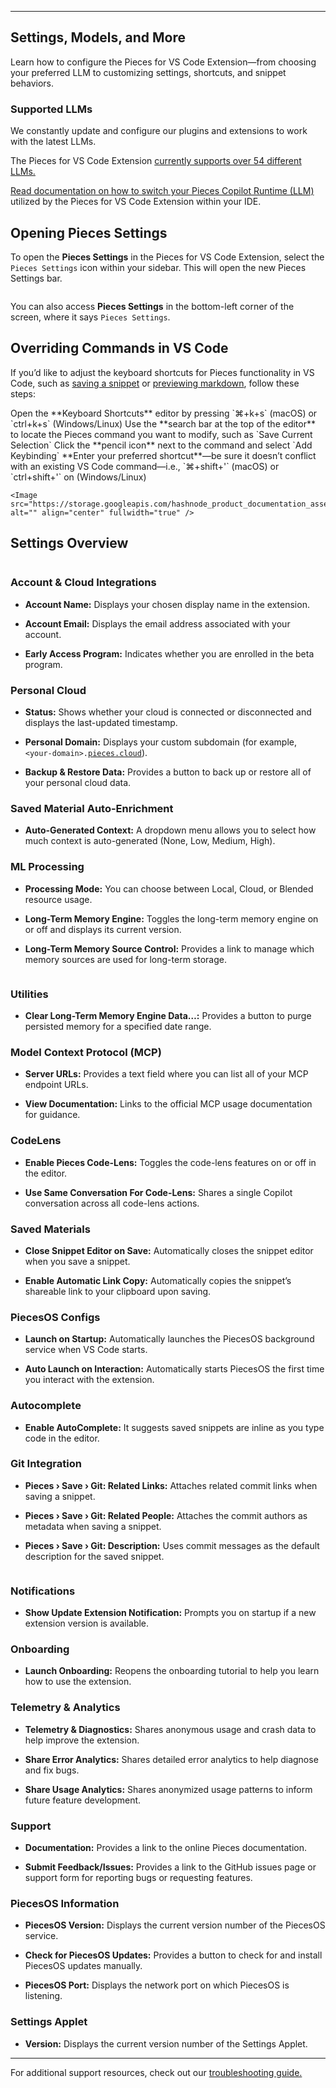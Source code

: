 ***

## Settings, Models, and More

Learn how to configure the Pieces for VS Code Extension—from choosing your preferred LLM to customizing settings, shortcuts, and snippet behaviors.

### Supported LLMs

We constantly update and configure our plugins and extensions to work with the latest LLMs.

The Pieces for VS Code Extension [currently supports over 54 different LLMs.](https://docs.pieces.app/products/large-language-models)

[Read documentation on how to switch your Pieces Copilot Runtime (LLM)](https://docs.pieces.app/products/extensions-plugins/visual-studio-code/copilot/llm-settings#how-to-configure-your-llm-runtime) utilized by the Pieces for VS Code Extension within your IDE.

## Opening Pieces Settings

To open the **Pieces Settings** in the Pieces for VS Code Extension, select the `Pieces Settings` icon within your sidebar. This will open the new Pieces Settings bar.

<Image src="https://storage.googleapis.com/hashnode_product_documentation_assets/vs_code_extension_assets/configuration/new_opening_settings.gif" alt="" align="center" fullwidth="true" />

You can also access **Pieces Settings** in the bottom-left corner of the screen, where it says `Pieces Settings`.

## Overriding Commands in VS Code

If you’d like to adjust the keyboard shortcuts for Pieces functionality in VS Code, such as [saving a snippet](https://docs.pieces.app/products/extensions-plugins/visual-studio-code/drive/save-snippets) or [previewing markdown](https://docs.pieces.app/products/extensions-plugins/visual-studio-code/drive/search-reuse#viewing-and-reusing-saved-snippets), follow these steps:

<Steps>
  <Step title="Open Keyboard Shortcuts">
    Open the **Keyboard Shortcuts** editor by pressing `⌘+k+s` (macOS) or `ctrl+k+s` (Windows/Linux)
  </Step>

  <Step title="Locate the Pieces Command">
    Use the **search bar at the top of the editor** to locate the Pieces command you want to modify, such as `Save Current Selection`
  </Step>

  <Step title="Edit the Keybind">
    Click the **pencil icon** next to the command and select `Add Keybinding`
  </Step>

  <Step title="Enter Preferred Shortcut">
    **Enter your preferred shortcut**—be sure it doesn’t conflict with an existing VS Code command—i.e., `⌘+shift+'` (macOS) or `ctrl+shift+'` on (Windows/Linux)

    <Image src="https://storage.googleapis.com/hashnode_product_documentation_assets/vs_code_extension_assets/configuration/new_settings_overview.png" alt="" align="center" fullwidth="true" />
  </Step>
</Steps>

## Settings Overview

<Image src="https://storage.googleapis.com/hashnode_product_documentation_assets/vs_code_extension_assets/configuration/new_settings_overview.png" alt="" align="center" fullwidth="true" />

### Account & Cloud Integrations

* **Account Name:** Displays your chosen display name in the extension.

* **Account Email:** Displays the email address associated with your account.

* **Early Access Program:** Indicates whether you are enrolled in the beta program.

### Personal Cloud

* **Status:** Shows whether your cloud is connected or disconnected and displays the last-updated timestamp.

* **Personal Domain:** Displays your custom subdomain (for example, `<your-domain>.`[`pieces.cloud`](http://pieces.cloud)).

* **Backup & Restore Data:** Provides a button to back up or restore all of your personal cloud data.

### Saved Material Auto-Enrichment

* **Auto-Generated Context:** A dropdown menu allows you to select how much context is auto-generated (None, Low, Medium, High).

### ML Processing

* **Processing Mode:** You can choose between Local, Cloud, or Blended resource usage.

* **Long-Term Memory Engine:** Toggles the long-term memory engine on or off and displays its current version.

* **Long-Term Memory Source Control:** Provides a link to manage which memory sources are used for long-term storage.

<Image src="https://storage.googleapis.com/hashnode_product_documentation_assets/vs_code_extension_assets/configuration/ml_proceess_vscode.png" alt="" align="center" fullwidth="true" />

### Utilities

* **Clear Long-Term Memory Engine Data…:** Provides a button to purge persisted memory for a specified date range.

### Model Context Protocol (MCP)

* **Server URLs:** Provides a text field where you can list all of your MCP endpoint URLs.

* **View Documentation:** Links to the official MCP usage documentation for guidance.

### CodeLens

* **Enable Pieces Code-Lens:** Toggles the code-lens features on or off in the editor.

* **Use Same Conversation For Code-Lens:** Shares a single Copilot conversation across all code-lens actions.

### Saved Materials

* **Close Snippet Editor on Save:** Automatically closes the snippet editor when you save a snippet.

* **Enable Automatic Link Copy:** Automatically copies the snippet’s shareable link to your clipboard upon saving.

### PiecesOS Configs

* **Launch on Startup:** Automatically launches the PiecesOS background service when VS Code starts.

* **Auto Launch on Interaction:** Automatically starts PiecesOS the first time you interact with the extension.

### Autocomplete

* **Enable AutoComplete:** It suggests saved snippets are inline as you type code in the editor.

### Git Integration

* **Pieces › Save › Git: Related Links:** Attaches related commit links when saving a snippet.

* **Pieces › Save › Git: Related People:** Attaches the commit authors as metadata when saving a snippet.

* **Pieces › Save › Git: Description:** Uses commit messages as the default description for the saved snippet.

<Image src="https://storage.googleapis.com/hashnode_product_documentation_assets/vs_code_extension_assets/configuration/git_integration.png" alt="" align="center" fullwidth="true" />

### Notifications

* **Show Update Extension Notification:** Prompts you on startup if a new extension version is available.

### Onboarding

* **Launch Onboarding:** Reopens the onboarding tutorial to help you learn how to use the extension.

### Telemetry & Analytics

* **Telemetry & Diagnostics:** Shares anonymous usage and crash data to help improve the extension.

* **Share Error Analytics:** Shares detailed error analytics to help diagnose and fix bugs.

* **Share Usage Analytics:** Shares anonymized usage patterns to inform future feature development.

### Support

* **Documentation:** Provides a link to the online Pieces documentation.

* **Submit Feedback/Issues:** Provides a link to the GitHub issues page or support form for reporting bugs or requesting features.

### PiecesOS Information

* **PiecesOS Version:** Displays the current version number of the PiecesOS service.

* **Check for PiecesOS Updates:** Provides a button to check for and install PiecesOS updates manually.

* **PiecesOS Port:** Displays the network port on which PiecesOS is listening.

### Settings Applet

* **Version:** Displays the current version number of the Settings Applet.

***

For additional support resources, check out our [troubleshooting guide.](https://docs.pieces.app/products/extensions-plugins/visual-studio-code/troubleshooting)
